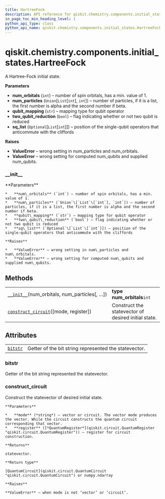 ```yaml
---
title: HartreeFock
description: API reference for qiskit.chemistry.components.initial_states.HartreeFock
in_page_toc_min_heading_level: 1
python_api_type: class
python_api_name: qiskit.chemistry.components.initial_states.HartreeFock
---
```


# qiskit.chemistry.components.initial\_states.HartreeFock

<Class id="qiskit.chemistry.components.initial_states.HartreeFock" github="https://github.com/qiskit-community/qiskit-aqua/tree/stable/0.9/qiskit/chemistry/components/initial_states/hartree_fock.py" signature="HartreeFock(num_orbitals, num_particles, qubit_mapping='parity', two_qubit_reduction=True, sq_list=None)">
  A Hartree-Fock initial state.

  **Parameters**

  *   **num\_orbitals** (`int`) – number of spin orbitals, has a min. value of 1.
  *   **num\_particles** (`Union`\[`List`\[`int`], `int`]) – number of particles, if it is a list, the first number is alpha and the second number if beta.
  *   **qubit\_mapping** (`str`) – mapping type for qubit operator
  *   **two\_qubit\_reduction** (`bool`) – flag indicating whether or not two qubit is reduced
  *   **sq\_list** (`Optional`\[`List`\[`int`]]) – position of the single-qubit operators that anticommute with the cliffords

  **Raises**

  *   **ValueError** – wrong setting in num\_particles and num\_orbitals.
  *   **ValueError** – wrong setting for computed num\_qubits and supplied num\_qubits.

  ### \_\_init\_\_

  <Function id="qiskit.chemistry.components.initial_states.HartreeFock.__init__" name="__init__" signature="__init__(num_orbitals, num_particles, qubit_mapping='parity', two_qubit_reduction=True, sq_list=None)">
    **Parameters**

    *   **num\_orbitals** (`int`) – number of spin orbitals, has a min. value of 1.
    *   **num\_particles** (`Union`\[`List`\[`int`], `int`]) – number of particles, if it is a list, the first number is alpha and the second number if beta.
    *   **qubit\_mapping** (`str`) – mapping type for qubit operator
    *   **two\_qubit\_reduction** (`bool`) – flag indicating whether or not two qubit is reduced
    *   **sq\_list** (`Optional`\[`List`\[`int`]]) – position of the single-qubit operators that anticommute with the cliffords

    **Raises**

    *   **ValueError** – wrong setting in num\_particles and num\_orbitals.
    *   **ValueError** – wrong setting for computed num\_qubits and supplied num\_qubits.
  </Function>

  ## Methods

  |                                                                                                                                                                                                |                                                     |
  | ---------------------------------------------------------------------------------------------------------------------------------------------------------------------------------------------- | --------------------------------------------------- |
  | [`__init__`](#qiskit.chemistry.components.initial_states.HartreeFock.__init__ "qiskit.chemistry.components.initial_states.HartreeFock.__init__")(num\_orbitals, num\_particles\[, …])          | **type num\_orbitals**`int`                         |
  | [`construct_circuit`](#qiskit.chemistry.components.initial_states.HartreeFock.construct_circuit "qiskit.chemistry.components.initial_states.HartreeFock.construct_circuit")(\[mode, register]) | Construct the statevector of desired initial state. |

  ## Attributes

  |                                                                                                                                            |                                                       |
  | ------------------------------------------------------------------------------------------------------------------------------------------ | ----------------------------------------------------- |
  | [`bitstr`](#qiskit.chemistry.components.initial_states.HartreeFock.bitstr "qiskit.chemistry.components.initial_states.HartreeFock.bitstr") | Getter of the bit string represented the statevector. |

  ### bitstr

  <Function id="qiskit.chemistry.components.initial_states.HartreeFock.bitstr" name="bitstr" signature="property bitstr">
    Getter of the bit string represented the statevector.
  </Function>

  ### construct\_circuit

  <Function id="qiskit.chemistry.components.initial_states.HartreeFock.construct_circuit" name="construct_circuit" signature="construct_circuit(mode='circuit', register=None)">
    Construct the statevector of desired initial state.

    **Parameters**

    *   **mode** (*string*) – vector or circuit. The vector mode produces the vector. While the circuit constructs the quantum circuit corresponding that vector.
    *   **register** ([*QuantumRegister*](qiskit.circuit.QuantumRegister "qiskit.circuit.QuantumRegister")) – register for circuit construction.

    **Returns**

    statevector.

    **Return type**

    [QuantumCircuit](qiskit.circuit.QuantumCircuit "qiskit.circuit.QuantumCircuit") or numpy.ndarray

    **Raises**

    **ValueError** – when mode is not ‘vector’ or ‘circuit’.
  </Function>
</Class>

